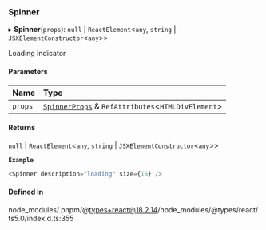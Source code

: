 ### Spinner

▸ **Spinner**(`props`): `null` \| `ReactElement`\<`any`, `string` \| `JSXElementConstructor`\<`any`\>\>

Loading indicator

#### Parameters

| Name    | Type                                                                               |
| :------ | :--------------------------------------------------------------------------------- |
| `props` | [`SpinnerProps`](interfaces/SpinnerProps.md) & `RefAttributes`\<`HTMLDivElement`\> |

#### Returns

`null` \| `ReactElement`\<`any`, `string` \| `JSXElementConstructor`\<`any`\>\>

**`Example`**

```ts
<Spinner description="loading" size={16} />
```

#### Defined in

node_modules/.pnpm/@types+react@18.2.14/node_modules/@types/react/ts5.0/index.d.ts:355
